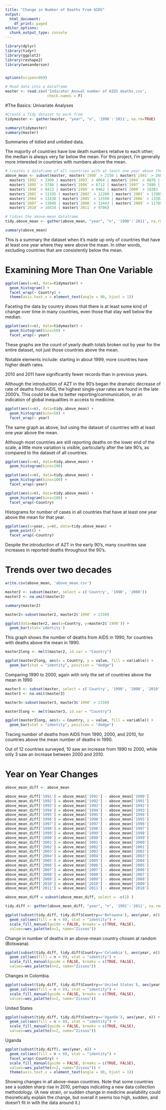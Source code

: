 ```yaml
---
title: "Change in Number of Deaths From AIDS"
output:
  html_document:
    df_print: paged
editor_options:
  chunk_output_type: console
---
```



```r
library(dplyr)
library(tidyr)
library(ggplot2)
library(reshape2)
library(wesanderson)


options(scipen=999)
```


```r
# Read data into a dataframe
master <- read.csv('Indicator_Annual number of AIDS deaths.csv', 
                   check.names = F)
```

#The Basics: Univariate Analyses


```r
#Create a Tidy dataset to work from
tidymaster <- gather(master, "year", "n", '1990':'2011', na.rm=TRUE)

```



```r
summary(tidymaster)
summary(master)
```

Summaries of tidied and untidied data. 

The majority of countries have low death numbers relative to each other; 
the median is always very far below the mean. For this project, I'm generally
more interested in countries with numbers above the mean.


```r
# creates a dataframe of all countries with at least one year above the mean
above_mean <- subset(master, master$`1990` > 2150 | master$`1991` > 2687 |
  master$`1992` > 3300 | master$`1993` > 4064 | master$`1994` > 4876 | 
  master$`1995` > 5786 | master$`1996` > 6712 | master$`1997` > 7490 | 
  master$`1998` > 8423 | master$`1999` > 9462 | master$`2000` > 10383 |
  master$`2001` > 11335 | master$`2002` > 12280 | master$`2003` > 12985 |
  master$`2004` > 13438 | master$`2005` > 13598 | master$`2006` > 13502 |
  master$`2007` > 13040 | master$`2008` > 12443 | master$`2009` > 11709 |
  master$`2010` > 10434 | master$`2011` > 9706)

# tidies the above-mean dataframe
tidy.above_mean <- gather(above_mean, "year", "n", '1990':'2011', na.rm=TRUE)

``` 


```r
summary(above_mean)
```

This is a summary the dataset when it's made up only of countries that have at 
least one year where they were above the mean. In other words, excluding 
countries that are consistently below the mean.

# Examining More Than One Variable



```r
ggplot(aes(x=n), data=tidymaster) +
  geom_histogram() +
  facet_wrap(~ Country) +
  theme(axis.text.x = element_text(angle = 90, hjust = 1))

```

Faceting the data by country shows that there is at least some kind of change 
over time in many countries, even those that stay well below the median.


```r
ggplot(aes(x=n), data=tidymaster) +
  geom_histogram(bins=50) +
  facet_wrap(~ year)
```

These graphs are the count of yearly death totals broken out by year for the 
entire dataset, not just those countries above the mean.

Notable elements include: starting in about 1999, more countries have higher 
death rates.

2010 and 2011 have significantly fewer records than in previous years.  

Although the introduction of AZT in the 90's began the dramatic decrease of
 rate of deaths from AIDS, the highest single-year rates are found in the
  late 2000's. This could be due to better reporting/communication, or an 
  indication of global inequalities in access to medicine.

```r
ggplot(aes(x=n), data=tidy.above_mean) +
  geom_histogram(bins=50) +
  facet_wrap(~ year)

```

The same graph as above, but using the dataset of countries with at least one
year above the mean.

Although most countries are still reporting deaths on the lower end of the scale,
 a little more variation is visible, particularly after the late 90's, as 
 compared to the dataset of all countries.


```r
ggplot(aes(x=n), data=tidy.above_mean) +
  geom_histogram(bins=100)

ggplot(aes(x=n), data=tidy.above_mean) +
  geom_histogram(bins=100) +
  facet_wrap(~year)

ggplot(aes(x=n), data=tidy.above_mean) +
  geom_histogram(bins=100) +
  facet_wrap(~Country)
```

Histograms for number of cases in all countries that have at least one year
above the mean for that year.


```r
ggplot(aes(x=year, y=n), data=tidy.above_mean) +
  geom_point() +
  facet_wrap(~Country)
```

Despite the introduction of AZT in the early 90's, many countries saw increases
in reported deaths throughout the 90's. 

# Trends over two decades

```r
write.csv(above_mean, 'above_mean.csv')
```


```r
master2 <- subset(master, select = c('Country', '1990', '2000'))
master2 <- na.omit(master2)

summary(master2)

master2<-subset(master2, master2$`1990` > 2150)

ggplot(data=master2, aes(x=Country, y=master2$`1990`)) + 
  geom_bar(stat='identity')
```

This graph shows the number of deaths from AIDS in 1990, for
countries with deaths above the mean in 1990.


```r

master2long <- melt(master2, id.var = "Country")

ggplot(master2long, aes(x = Country, y = value, fill = variable)) + 
  geom_bar(stat = "identity", position = "dodge") 

```

Comparing 1990 to 2000, again with only the set of countries above the mean in
1990


```r

master3 <- subset(master, select = c('Country', '1990', '2000', '2010'))
master3 <- na.omit(master3)

master3<-subset(master3, master3$`1990` > 2150)

master3long <- melt(master3, id.var = "Country")

ggplot(master3long, aes(x = Country, y = value, fill = variable)) + 
  geom_bar(stat = "identity", position = "dodge") 

```

Tracing number of deaths from AIDS from 1990, 2000, and 2010, for countries 
above the mean number of deaths in 1990. 

Out of 12 countries surveyed, 10 saw an increase from 1990 to 2000, while only 3
 saw an increase between 2000 and 2010.


# Year on Year Changes

```r
above_mean_diff <- above_mean

above_mean_diff['1991'] = above_mean['1991'] - above_mean['1990']
above_mean_diff['1992'] = above_mean['1992'] - above_mean['1991']
above_mean_diff['1993'] = above_mean['1993'] - above_mean['1992']
above_mean_diff['1994'] = above_mean['1994'] - above_mean['1993']
above_mean_diff['1995'] = above_mean['1995'] - above_mean['1994']
above_mean_diff['1996'] = above_mean['1996'] - above_mean['1995']
above_mean_diff['1997'] = above_mean['1997'] - above_mean['1996']
above_mean_diff['1998'] = above_mean['1998'] - above_mean['1997']
above_mean_diff['1999'] = above_mean['1999'] - above_mean['1998']
above_mean_diff['2000'] = above_mean['2000'] - above_mean['1999']
above_mean_diff['2001'] = above_mean['2001'] - above_mean['2000']
above_mean_diff['2002'] = above_mean['2002'] - above_mean['2001']
above_mean_diff['2003'] = above_mean['2003'] - above_mean['2002']
above_mean_diff['2004'] = above_mean['2004'] - above_mean['2003']
above_mean_diff['2005'] = above_mean['2005'] - above_mean['2004']
above_mean_diff['2006'] = above_mean['2006'] - above_mean['2005']
above_mean_diff['2007'] = above_mean['2007'] - above_mean['2006']
above_mean_diff['2008'] = above_mean['2008'] - above_mean['2007']
above_mean_diff['2009'] = above_mean['2009'] - above_mean['2008']
above_mean_diff['2010'] = above_mean['2010'] - above_mean['2009']
above_mean_diff['2011'] = above_mean['2011'] - above_mean['2010']

above_mean_diff = subset(above_mean_diff, select = -c(2) )
```

```r
tidy.diff <- gather(above_mean_diff, "year", "n", '1991':'2011', na.rm=TRUE)

```

```r
ggplot(subset(tidy.diff, tidy.diff$Country=='Botswana'), aes(year, n)) +
  geom_col(aes(fill = n < 0), stat = "identity") +
  scale_fill_manual(guide = FALSE, breaks = c(TRUE, FALSE), 
  values=wes_palette(n=2, name="Zissou"))
```

Change in number of deaths in an above-mean country chosen at random (Botswana).

```r
ggplot(subset(tidy.diff, tidy.diff$Country=='Colombia'), aes(year, n)) +
  geom_col(aes(fill = n < 0), stat = "identity") +
  scale_fill_manual(guide = FALSE, breaks = c(TRUE, FALSE), 
  values=wes_palette(n=2, name="Zissou"))
```

Changes in Colombia.

```r
ggplot(subset(tidy.diff, tidy.diff$Country=='United States'), aes(year, n)) +
  geom_col(aes(fill = n < 0), stat = "identity") +
  scale_fill_manual(guide = FALSE, breaks = c(TRUE, FALSE), 
  values=wes_palette(n=2, name="Zissou"))
```

United States

```r
ggplot(subset(tidy.diff, tidy.diff$Country=='Uganda'), aes(year, n)) +
  geom_col(aes(fill = n < 0), stat = "identity") +
  scale_fill_manual(guide = FALSE, breaks = c(TRUE, FALSE), 
  values=wes_palette(n=2, name="Zissou"))
```

Uganda

```r
ggplot(subset(tidy.diff), aes(year, n)) +
  geom_col(aes(fill = n < 0), stat = "identity") +
  facet_wrap(~Country) +
  scale_fill_manual(guide = FALSE, breaks = c(TRUE, FALSE), 
  values=wes_palette(n=2, name="Zissou")) +
  theme(axis.text.x = element_text(angle = 90, hjust = 1))
```

Showing changes in all above-mean countries. Note that some countries see a 
sudden sharp rise in 2010, perhaps indicating a new data collection methodology.
 (A new strain, or sudden change in medicine availability could theoretically 
 explain the change, but overall it seems too high, sudden, and doesn't fit in 
 with the data around it.)





